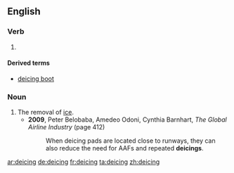 ==English==

===Verb===
{{head|en|verb}}

# {{present participle of|deice}}

====Derived terms====
* [[deicing boot]]

===Noun===
{{en-noun}}

# The removal of [[ice]].
#* '''2009''', Peter Belobaba, Amedeo Odoni, Cynthia Barnhart, ''The Global Airline Industry'' (page 412)
#*: When deicing pads are located close to runways, they can also reduce the need for AAFs and repeated '''deicings'''.

[[ar:deicing]]
[[de:deicing]]
[[fr:deicing]]
[[ta:deicing]]
[[zh:deicing]]